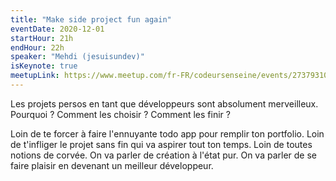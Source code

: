 ```yaml
---
title: "Make side project fun again"
eventDate: 2020-12-01
startHour: 21h
endHour: 22h
speaker: "Mehdi (jesuisundev)"
isKeynote: true
meetupLink: https://www.meetup.com/fr-FR/codeursenseine/events/273793100/
---
```


Les projets persos en tant que développeurs sont absolument merveilleux. Pourquoi ? Comment les choisir ? Comment les finir ? 

Loin de te forcer à faire l'ennuyante todo app pour remplir ton portfolio. Loin de t'infliger le projet sans fin qui va aspirer tout ton temps. Loin de toutes notions de corvée.
On va parler de création à l'état pur. On va parler de se faire plaisir en devenant un meilleur développeur.

